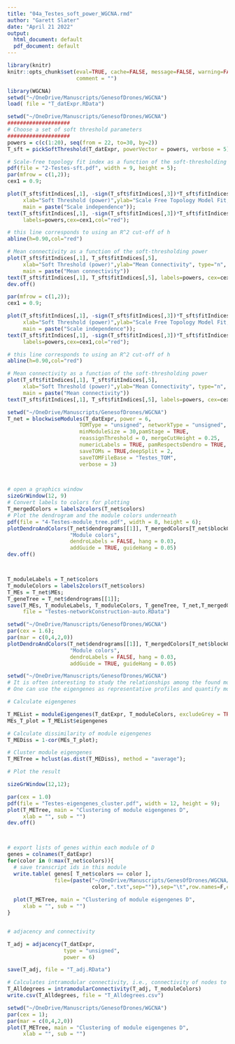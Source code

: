 ```yaml
---
title: "04a_Testes_soft_power_WGCNA.rmd"
author: "Garett Slater"
date: "April 21 2022"
output:
  html_document: default
  pdf_document: default
---
```


```r
library(knitr)
knitr::opts_chunk$set(eval=TRUE, cache=FALSE, message=FALSE, warning=FALSE, 
                      comment = "")
```


```r
library(WGCNA)
setwd("~/OneDrive/Manuscripts/GenesofDrones/WGCNA")
load( file = "T_datExpr.RData")
```

```r
setwd("~/OneDrive/Manuscripts/GenesofDrones/WGCNA")
####################
# Choose a set of soft threshold parameters
####################
powers = c(c(1:20), seq(from = 22, to=30, by=2))
T_sft = pickSoftThreshold(T_datExpr, powerVector = powers, verbose = 5) 

# Scale-free topology fit index as a function of the soft-thresholding power
pdf(file = "2-Testes-sft.pdf", width = 9, height = 5);
par(mfrow = c(1,2));
cex1 = 0.9;

plot(T_sft$fitIndices[,1], -sign(T_sft$fitIndices[,3])*T_sft$fitIndices[,2],
     xlab="Soft Threshold (power)",ylab="Scale Free Topology Model Fit,signed R^2",type="n",
     main = paste("Scale independence"));
text(T_sft$fitIndices[,1], -sign(T_sft$fitIndices[,3])*T_sft$fitIndices[,2],
     labels=powers,cex=cex1,col="red");

# this line corresponds to using an R^2 cut-off of h
abline(h=0.90,col="red") 

# Mean connectivity as a function of the soft-thresholding power
plot(T_sft$fitIndices[,1], T_sft$fitIndices[,5],
     xlab="Soft Threshold (power)",ylab="Mean Connectivity", type="n",
     main = paste("Mean connectivity")) 
text(T_sft$fitIndices[,1], T_sft$fitIndices[,5], labels=powers, cex=cex1,col="red")
dev.off()

par(mfrow = c(1,2));
cex1 = 0.9;

plot(T_sft$fitIndices[,1], -sign(T_sft$fitIndices[,3])*T_sft$fitIndices[,2],
     xlab="Soft Threshold (power)",ylab="Scale Free Topology Model Fit,signed R^2",type="n",
     main = paste("Scale independence"));
text(T_sft$fitIndices[,1], -sign(T_sft$fitIndices[,3])*T_sft$fitIndices[,2],
     labels=powers,cex=cex1,col="red");

# this line corresponds to using an R^2 cut-off of h
abline(h=0.90,col="red") 

# Mean connectivity as a function of the soft-thresholding power
plot(T_sft$fitIndices[,1], T_sft$fitIndices[,5],
     xlab="Soft Threshold (power)",ylab="Mean Connectivity", type="n",
     main = paste("Mean connectivity")) 
text(T_sft$fitIndices[,1], T_sft$fitIndices[,5], labels=powers, cex=cex1,col="red")
```


```r
setwd("~/OneDrive/Manuscripts/GenesofDrones/WGCNA")
T_net = blockwiseModules(T_datExpr, power = 6,
                       TOMType = "unsigned", networkType = "unsigned",
                       minModuleSize = 30,pamStage = TRUE,
                       reassignThreshold = 0, mergeCutHeight = 0.25,
                       numericLabels = TRUE, pamRespectsDendro = TRUE,
                       saveTOMs = TRUE,deepSplit = 2,
                       saveTOMFileBase = "Testes_TOM",
                       verbose = 3)

                    

# open a graphics window
sizeGrWindow(12, 9)
# Convert labels to colors for plotting
T_mergedColors = labels2colors(T_net$colors)
# Plot the dendrogram and the module colors underneath
pdf(file = "4-Testes-module_tree.pdf", width = 8, height = 6);
plotDendroAndColors(T_net$dendrograms[[1]], T_mergedColors[T_net$blockGenes[[1]]],
                    "Module colors",
                    dendroLabels = FALSE, hang = 0.03,
                    addGuide = TRUE, guideHang = 0.05)
dev.off()



T_moduleLabels = T_net$colors
T_moduleColors = labels2colors(T_net$colors)
T_MEs = T_net$MEs;
T_geneTree = T_net$dendrograms[[1]];
save(T_MEs, T_moduleLabels, T_moduleColors, T_geneTree, T_net,T_mergedColors,T_sft,
     file = "Testes-networkConstruction-auto.RData")


```

```r
setwd("~/OneDrive/Manuscripts/GenesofDrones/WGCNA")
par(cex = 1.6);
par(mar = c(0,4,2,0))
plotDendroAndColors(T_net$dendrograms[[1]], T_mergedColors[T_net$blockGenes[[1]]],
                    "Module colors",
                    dendroLabels = FALSE, hang = 0.03,
                    addGuide = TRUE, guideHang = 0.05)
```


```r
setwd("~/OneDrive/Manuscripts/GenesofDrones/WGCNA")
# It is often interesting to study the relationships among the found modules.
# One can use the eigengenes as representative profiles and quantify module similarity by eigengene correlation.

# Calculate eigengenes

T_MEList = moduleEigengenes(T_datExpr, T_moduleColors, excludeGrey = TRUE, softPower = 6)
MEs_T_plot = T_MEList$eigengenes

# Calculate dissimilarity of module eigengenes
T_MEDiss = 1-cor(MEs_T_plot);

# Cluster module eigengenes
T_METree = hclust(as.dist(T_MEDiss), method = "average");

# Plot the result

sizeGrWindow(12,12);

par(cex = 1.0)
pdf(file = "Testes-eigengenes_cluster.pdf", width = 12, height = 9);
plot(T_METree, main = "Clustering of module eigengenes D",
     xlab = "", sub = "")
dev.off()



# export lists of genes within each module of D
genes = colnames(T_datExpr)
for(color in 0:max(T_net$colors)){
  # save transcript ids in this module
  write.table( genes[ T_net$colors == color ],
               file=(paste("~/OneDrive/Manuscripts/GenesOfDrones/WGCNA/Module_T/",
                           color,".txt",sep="")),sep="\t",row.names=F,col.names=F,quote=F )
  
  plot(T_METree, main = "Clustering of module eigengenes D",
     xlab = "", sub = "")
}


# adjacency and connectivity

T_adj = adjacency(T_datExpr,
                  type = "unsigned",
                  power = 6)

save(T_adj, file = "T_adj.RData")

# Calculates intramodular connectivity, i.e., connectivity of nodes to other nodes within the same module.
T_Alldegrees = intramodularConnectivity(T_adj, T_moduleColors)
write.csv(T_Alldegrees, file = "T_Alldegrees.csv")

```

```r
setwd("~/OneDrive/Manuscripts/GenesofDrones/WGCNA")
par(cex = 1);
par(mar = c(0,4,2,0))
plot(T_METree, main = "Clustering of module eigengenes D",
     xlab = "", sub = "")
```



